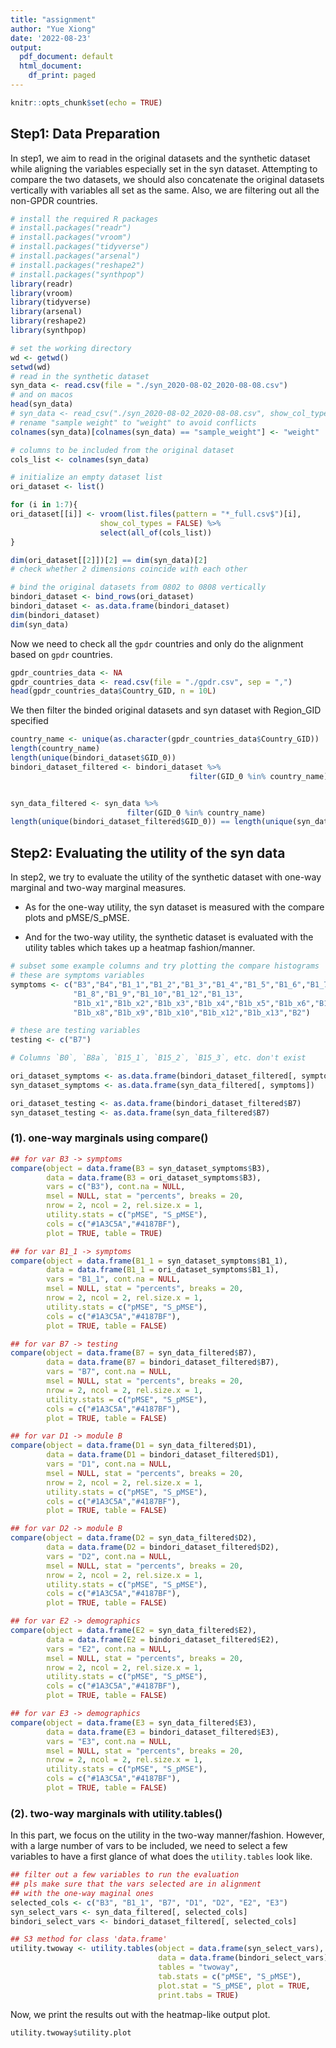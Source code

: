 ```yaml
---
title: "assignment"
author: "Yue Xiong"
date: '2022-08-23'
output:
  pdf_document: default
  html_document:
    df_print: paged
---
```


```r
knitr::opts_chunk$set(echo = TRUE)
```

## Step1: Data Preparation

In step1, we aim to read in the original datasets and the synthetic dataset while aligning the variables especially set in the syn dataset. Attempting to compare the two datasets, we should also concatenate the original datasets vertically with variables all set as the same. Also, we are filtering out all the non-GPDR countries.

```r
# install the required R packages
# install.packages("readr")
# install.packages("vroom")
# install.packages("tidyverse")
# install.packages("arsenal")
# install.packages("reshape2")
# install.packages("synthpop")
library(readr)
library(vroom)
library(tidyverse)
library(arsenal)
library(reshape2)
library(synthpop)
```

```r
# set the working directory
wd <- getwd()
setwd(wd)
# read in the synthetic dataset
syn_data <- read.csv(file = "./syn_2020-08-02_2020-08-08.csv")
# and on macos 
head(syn_data)
# syn_data <- read_csv("./syn_2020-08-02_2020-08-08.csv", show_col_types = FALSE)
# rename "sample weight" to "weight" to avoid conflicts
colnames(syn_data)[colnames(syn_data) == "sample_weight"] <- "weight"

# columns to be included from the original dataset
cols_list <- colnames(syn_data)

# initialize an empty dataset list
ori_dataset <- list()

for (i in 1:7){
ori_dataset[[i]] <- vroom(list.files(pattern = "*_full.csv$")[i],
                    show_col_types = FALSE) %>%
                    select(all_of(cols_list))
}

dim(ori_dataset[[2]])[2] == dim(syn_data)[2]
# check whether 2 dimensions coincide with each other

# bind the original datasets from 0802 to 0808 vertically
bindori_dataset <- bind_rows(ori_dataset)
bindori_dataset <- as.data.frame(bindori_dataset)
dim(bindori_dataset)
dim(syn_data)
```
Now we need to check all the `gpdr` countries and only do the alignment based on `gpdr` countries.
```r
gpdr_countries_data <- NA
gpdr_countries_data <- read.csv(file = "./gpdr.csv", sep = ",")
head(gpdr_countries_data$Country_GID, n = 10L)
```
We then filter the binded original datasets and syn dataset with Region_GID specified
```r
country_name <- unique(as.character(gpdr_countries_data$Country_GID))
length(country_name)
length(unique(bindori_dataset$GID_0))
bindori_dataset_filtered <- bindori_dataset %>%
                                        filter(GID_0 %in% country_name)


syn_data_filtered <- syn_data %>%
                          filter(GID_0 %in% country_name)
length(unique(bindori_dataset_filtered$GID_0)) == length(unique(syn_data_filtered$GID_0))  # check whether we have the same number of countries for both synthetic and original datasets.
```
## Step2: Evaluating the utility of the syn data
In step2, we try to evaluate the utility of the synthetic dataset with one-way marginal and two-way marginal measures. 

- As for the one-way utility, the syn dataset is measured with the compare plots and pMSE/S_pMSE.

- And for the two-way utility, the synthetic dataset is evaluated with the utility tables which takes up a heatmap fashion/manner.

```r
# subset some example columns and try plotting the compare histograms
# these are symptoms variables
symptoms <- c("B3","B4","B1_1","B1_2","B1_3","B1_4","B1_5","B1_6","B1_7",
              "B1_8","B1_9","B1_10","B1_12","B1_13",
              "B1b_x1","B1b_x2","B1b_x3","B1b_x4","B1b_x5","B1b_x6","B1b_x7",
              "B1b_x8","B1b_x9","B1b_x10","B1b_x12","B1b_x13","B2")

# these are testing variables
testing <- c("B7")

# Columns `B0`, `B8a`, `B15_1`, `B15_2`, `B15_3`, etc. don't exist

ori_dataset_symptoms <- as.data.frame(bindori_dataset_filtered[, symptoms])
syn_dataset_symptoms <- as.data.frame(syn_data_filtered[, symptoms])

ori_dataset_testing <- as.data.frame(bindori_dataset_filtered$B7)
syn_dataset_testing <- as.data.frame(syn_data_filtered$B7)
```

### (1). one-way marginals using compare()
```r
## for var B3 -> symptoms
compare(object = data.frame(B3 = syn_dataset_symptoms$B3),
        data = data.frame(B3 = ori_dataset_symptoms$B3),
        vars = c("B3"), cont.na = NULL,
        msel = NULL, stat = "percents", breaks = 20,
        nrow = 2, ncol = 2, rel.size.x = 1,
        utility.stats = c("pMSE", "S_pMSE"),
        cols = c("#1A3C5A","#4187BF"),
        plot = TRUE, table = TRUE)
```

```r
## for var B1_1 -> symptoms
compare(object = data.frame(B1_1 = syn_dataset_symptoms$B1_1),
        data = data.frame(B1_1 = ori_dataset_symptoms$B1_1),
        vars = "B1_1", cont.na = NULL,
        msel = NULL, stat = "percents", breaks = 20,
        nrow = 2, ncol = 2, rel.size.x = 1,
        utility.stats = c("pMSE", "S_pMSE"),
        cols = c("#1A3C5A","#4187BF"),
        plot = TRUE, table = FALSE)
```

```r
## for var B7 -> testing
compare(object = data.frame(B7 = syn_data_filtered$B7),
        data = data.frame(B7 = bindori_dataset_filtered$B7),
        vars = "B7", cont.na = NULL,
        msel = NULL, stat = "percents", breaks = 20,
        nrow = 2, ncol = 2, rel.size.x = 1,
        utility.stats = c("pMSE", "S_pMSE"),
        cols = c("#1A3C5A","#4187BF"),
        plot = TRUE, table = FALSE)
```

```r
## for var D1 -> module B
compare(object = data.frame(D1 = syn_data_filtered$D1),
        data = data.frame(D1 = bindori_dataset_filtered$D1),
        vars = "D1", cont.na = NULL,
        msel = NULL, stat = "percents", breaks = 20,
        nrow = 2, ncol = 2, rel.size.x = 1,
        utility.stats = c("pMSE", "S_pMSE"),
        cols = c("#1A3C5A","#4187BF"),
        plot = TRUE, table = FALSE)
```

```r
## for var D2 -> module B
compare(object = data.frame(D2 = syn_data_filtered$D2),
        data = data.frame(D2 = bindori_dataset_filtered$D2),
        vars = "D2", cont.na = NULL,
        msel = NULL, stat = "percents", breaks = 20,
        nrow = 2, ncol = 2, rel.size.x = 1,
        utility.stats = c("pMSE", "S_pMSE"),
        cols = c("#1A3C5A","#4187BF"),
        plot = TRUE, table = FALSE)
```
```r
## for var E2 -> demographics
compare(object = data.frame(E2 = syn_data_filtered$E2),
        data = data.frame(E2 = bindori_dataset_filtered$E2),
        vars = "E2", cont.na = NULL,
        msel = NULL, stat = "percents", breaks = 20,
        nrow = 2, ncol = 2, rel.size.x = 1,
        utility.stats = c("pMSE", "S_pMSE"),
        cols = c("#1A3C5A","#4187BF"),
        plot = TRUE, table = FALSE)
```

```r
## for var E3 -> demographics
compare(object = data.frame(E3 = syn_data_filtered$E3),
        data = data.frame(E3 = bindori_dataset_filtered$E3),
        vars = "E3", cont.na = NULL,
        msel = NULL, stat = "percents", breaks = 20,
        nrow = 2, ncol = 2, rel.size.x = 1,
        utility.stats = c("pMSE", "S_pMSE"),
        cols = c("#1A3C5A","#4187BF"),
        plot = TRUE, table = FALSE)
```

### (2). two-way marginals with utility.tables()
In this part, we focus on the utility in the two-way manner/fashion.
However, with a large number of vars to be included, we need to select a few variables to have a first glance of what does the `utility.tables` look like.

```r
## filter out a few variables to run the evaluation
## pls make sure that the vars selected are in alignment 
## with the one-way maginal ones
selected_cols <- c("B3", "B1_1", "B7", "D1", "D2", "E2", "E3")
syn_select_vars <- syn_data_filtered[, selected_cols]
bindori_select_vars <- bindori_dataset_filtered[, selected_cols]
```

```r
## S3 method for class 'data.frame'
utility.twoway <- utility.tables(object = data.frame(syn_select_vars), 
                                 data = data.frame(bindori_select_vars),
                                 tables = "twoway",
                                 tab.stats = c("pMSE", "S_pMSE"), 
                                 plot.stat = "S_pMSE", plot = TRUE,  
                                 print.tabs = TRUE)
```
Now, we print the results out with the heatmap-like output plot.
```r
utility.twoway$utility.plot
```



